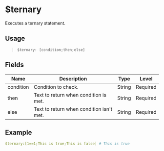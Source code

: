# $ternary
Executes a ternary statement.

## Usage
> `$ternary: [condition;then;else]`

## Fields
| Name        | Description                               | Type   | Level    |
| ----------- | ----------------------------------------- | ------ | -------- |
| condition   | Condition to check.                       | String | Required |
| then        | Text to return when condition is met.     | String | Required |
| else        | Text to return when condition isn't met.  | String | Required |


## Example
```yaml
$ternary:[1==1;This is true;This is false] # This is true
```